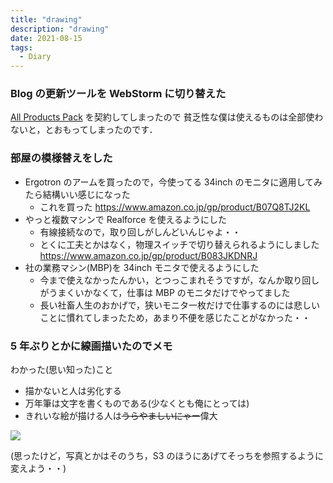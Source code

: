 ```yaml
---
title: "drawing"
description: "drawing"
date: 2021-08-15
tags:
  - Diary
---
```


### Blog の更新ツールを WebStorm に切り替えた

[All Products Pack](https://www.jetbrains.com/ja-jp/all/) を契約してしまったので
貧乏性な僕は使えるものは全部使わないと，とおもってしまったのです．

### 部屋の模様替えをした

* Ergotron のアームを買ったので，今使ってる 34inch のモニタに適用してみたら結構いい感じになった
  * これを買った
    https://www.amazon.co.jp/gp/product/B07Q8TJ2KL
* やっと複数マシンで Realforce を使えるようにした
  * 有線接続なので，取り回しがしんどいんじゃよ・・
  * とくに工夫とかはなく，物理スイッチで切り替えられるようにしました https://www.amazon.co.jp/gp/product/B083JKDNRJ
* 社の業務マシン(MBP)を 34inch モニタで使えるようにした
  * 今まで使えなかったんかい，とつっこまれそうですが，なんか取り回しがうまくいかなくて，仕事は MBP のモニタだけでやってました
  * 長い社畜人生のおかげで，狭いモニタ一枚だけで仕事するのには悲しいことに慣れてしまったため，あまり不便を感じたことがなかった・・


### 5 年ぶりとかに線画描いたのでメモ

わかった(思い知った)こと
* 描かないと人は劣化する
* 万年筆は文字を書くものである(少なくとも俺にとっては)
* きれいな絵が描ける人は~~うらやましいにゃー~~偉大

![](https://d1q5p5okdzyz0p.cloudfront.net/2021-08-20210815-image.png)

(思ったけど，写真とかはそのうち，S3 のほうにあげてそっちを参照するように変えよう・・)
